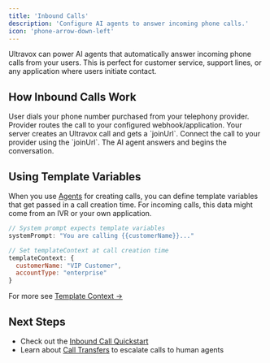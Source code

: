 ```yaml
---
title: 'Inbound Calls'
description: 'Configure AI agents to answer incoming phone calls.'
icon: 'phone-arrow-down-left'
---
```


Ultravox can power AI agents that automatically answer incoming phone calls from your users. This is perfect for customer service, support lines, or any application where users initiate contact.

## How Inbound Calls Work
<Steps>
  <Step title="User Dials You">
    User dials your phone number purchased from your telephony provider.
  </Step>
  <Step title="Incoming Webhook">
    Provider routes the call to your configured webhook/application.
  </Step>
  <Step title="Create Ultravox Call">
    Your server creates an Ultravox call and gets a `joinUrl`.
  </Step>
  <Step title="Connect & Answer">
    Connect the call to your provider using the `joinUrl`. The AI agent answers and begins the conversation.
  </Step>
</Steps>

## Using Template Variables
When you use [Agents](/agents/overview#why-start-with-agents%3F) for creating calls, you can define template variables that get passed in a call creation time. For incoming calls, this data might come from an IVR or your own application.

```js Example: Template Context
// System prompt expects template variables
systemPrompt: "You are calling {{customerName}}..."

// Set templateContext at call creation time
templateContext: {
  customerName: "VIP Customer",
  accountType: "enterprise"
}
```

For more see [Template Context →](/agents/making-calls#template-context-and-variables)

## Next Steps
- Check out the [Inbound Call Quickstart](/gettingstarted/quickstart/telephony-inbound)
- Learn about [Call Transfers](/telephony/call-transfers) to escalate calls to human agents